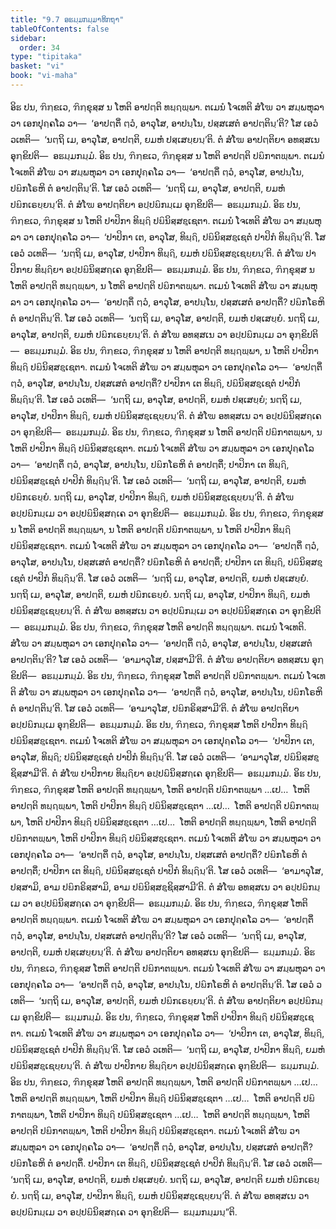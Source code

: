 ```yaml
---
title: "9.7 ອຘມ຺ມກມ຺ມາທິກຖາ"
tableOfContents: false
sidebar:
  order: 34
type: "tipitaka"
basket: "vi"
book: "vi-maha"
---
```



<DynamicBreadcrumb />

<Division number="397" book="vi-maha">

<Paragraph number="1814" book="vi-maha">
ອິຘ ປນ, ຠິກ຺ຂເວ, ຠິກ຺ຂຸສ຺ສ ນ ໂຫຕິ ອາປຕ຺ຕິ ທຏ຺ຐພ຺ພາ. ຕເມນໍ ໂຈເທຕິ ສໍໂຆ ວາ ສມ຺ພຫຸລາ ວາ ເອກປຸຄ຺ຄໂລ ວາ—  ‘ອາປຕ຺ຕິໍ ຕ຺ວໍ, ອາວຸໂສ, ອາປນ຺ໂນ, ປສ຺ສເສຕໍ ອາປຕ຺ຕິນ຺’ຕິ? ໂສ ເອວໍ ວເທຕິ—  ‘ນຕ຺ຖິ ເມ, ອາວຸໂສ, ອາປຕ຺ຕິ, ຍມຫໍ ປສ຺ເສຍ຺ຍນ຺’ຕິ. ຕໍ ສໍໂຆ ອາປຕ຺ຕິຍາ ອທສ຺ສເນ ອຸກ຺ຂິປຕິ—  ອຘມ຺ມກມ຺ມໍ.
</Paragraph>

<Paragraph number="1815" book="vi-maha">
ອິຘ ປນ, ຠິກ຺ຂເວ, ຠິກ຺ຂຸສ຺ສ ນ ໂຫຕິ ອາປຕ຺ຕິ ປຏິກາຕພ຺ພາ. ຕເມນໍ ໂຈເທຕິ ສໍໂຆ ວາ ສມ຺ພຫຸລາ ວາ ເອກປຸຄ຺ຄໂລ ວາ—  ‘ອາປຕ຺ຕິໍ ຕ຺ວໍ, ອາວຸໂສ, ອາປນ຺ໂນ, ປຏິກໂຣຫິ ຕໍ ອາປຕ຺ຕິນ຺’ຕິ. ໂສ ເອວໍ ວເທຕິ—  ‘ນຕ຺ຖິ ເມ, ອາວຸໂສ, ອາປຕ຺ຕິ, ຍມຫໍ ປຏິກເຣຍ຺ຍນ຺’ຕິ. ຕໍ ສໍໂຆ ອາປຕ຺ຕິຍາ ອປ຺ປຏິກມ຺ເມ ອຸກ຺ຂິປຕິ—  ອຘມ຺ມກມ຺ມໍ.
</Paragraph>

<Paragraph number="1816" book="vi-maha">
ອິຘ ປນ, ຠິກ຺ຂເວ, ຠິກ຺ຂຸສ຺ສ ນ ໂຫຕິ ປາປິກາ ທິຏ຺ຐິ ປຏິນິສ຺ສຊ຺ເຊຕາ. ຕເມນໍ ໂຈເທຕິ ສໍໂຆ ວາ ສມ຺ພຫຸລາ ວາ ເອກປຸຄ຺ຄໂລ ວາ—  ‘ປາປິກາ ເຕ, ອາວຸໂສ, ທິຏ຺ຐິ, ປຏິນິສ຺ສຊ຺ເຊຕໍ ປາປິກໍ ທິຏ຺ຐິນ຺’ຕິ. ໂສ ເອວໍ ວເທຕິ—  ‘ນຕ຺ຖິ ເມ, ອາວຸໂສ, ປາປິກາ ທິຏ຺ຐິ, ຍມຫໍ ປຏິນິສ຺ສຊ຺ເຊຍ຺ຍນ຺’ຕິ. ຕໍ ສໍໂຆ ປາປິກາຍ ທິຏ຺ຐິຍາ ອປ຺ປຏິນິສ຺ສຄ຺ເຄ ອຸກ຺ຂິປຕິ—  ອຘມ຺ມກມ຺ມໍ.
</Paragraph>

<Paragraph number="1817" book="vi-maha">
ອິຘ ປນ, ຠິກ຺ຂເວ, ຠິກ຺ຂຸສ຺ສ ນ ໂຫຕິ ອາປຕ຺ຕິ ທຏ຺ຐພ຺ພາ, ນ ໂຫຕິ ອາປຕ຺ຕິ ປຏິກາຕພ຺ພາ. ຕເມນໍ ໂຈເທຕິ ສໍໂຆ ວາ ສມ຺ພຫຸລາ ວາ ເອກປຸຄ຺ຄໂລ ວາ—  ‘ອາປຕ຺ຕິໍ ຕ຺ວໍ, ອາວຸໂສ, ອາປນ຺ໂນ, ປສ຺ສເສຕໍ ອາປຕ຺ຕິໍ? ປຏິກໂຣຫິ ຕໍ ອາປຕ຺ຕິນ຺’ຕິ. ໂສ ເອວໍ ວເທຕິ—  ‘ນຕ຺ຖິ ເມ, ອາວຸໂສ, ອາປຕ຺ຕິ, ຍມຫໍ ປສ຺ເສຍ຺ຍໍ. ນຕ຺ຖິ ເມ, ອາວຸໂສ, ອາປຕ຺ຕິ, ຍມຫໍ ປຏິກເຣຍ຺ຍນ຺’ຕິ. ຕໍ ສໍໂຆ ອທສ຺ສເນ ວາ ອປ຺ປຏິກມ຺ເມ ວາ ອຸກ຺ຂິປຕິ—  ອຘມ຺ມກມ຺ມໍ.
</Paragraph>

<Paragraph number="1818" book="vi-maha">
ອິຘ ປນ, ຠິກ຺ຂເວ, ຠິກ຺ຂຸສ຺ສ ນ ໂຫຕິ ອາປຕ຺ຕິ ທຏ຺ຐພ຺ພາ, ນ ໂຫຕິ ປາປິກາ ທິຏ຺ຐິ ປຏິນິສ຺ສຊ຺ເຊຕາ. ຕເມນໍ ໂຈເທຕິ ສໍໂຆ ວາ ສມ຺ພຫຸລາ ວາ ເອກປຸຄ຺ຄໂລ ວາ—  ‘ອາປຕ຺ຕິໍ ຕ຺ວໍ, ອາວຸໂສ, ອາປນ຺ໂນ, ປສ຺ສເສຕໍ ອາປຕ຺ຕິໍ? ປາປິກາ ເຕ ທິຏ຺ຐິ, ປຏິນິສ຺ສຊ຺ເຊຕໍ ປາປິກໍ ທິຏ຺ຐິນ຺’ຕິ. ໂສ ເອວໍ ວເທຕິ—  ‘ນຕ຺ຖິ ເມ, ອາວຸໂສ, ອາປຕ຺ຕິ, ຍມຫໍ ປສ຺ເສຍ຺ຍໍ; ນຕ຺ຖິ ເມ, ອາວຸໂສ, ປາປິກາ ທິຏ຺ຐິ, ຍມຫໍ ປຏິນິສ຺ສຊ຺ເຊຍ຺ຍນ຺’ຕິ. ຕໍ ສໍໂຆ ອທສ຺ສເນ ວາ ອປ຺ປຏິນິສ຺ສຄ຺ເຄ ວາ ອຸກ຺ຂິປຕິ—  ອຘມ຺ມກມ຺ມໍ.
</Paragraph>

<Paragraph number="1819" book="vi-maha">
ອິຘ ປນ, ຠິກ຺ຂເວ, ຠິກ຺ຂຸສ຺ສ ນ ໂຫຕິ ອາປຕ຺ຕິ ປຏິກາຕພ຺ພາ, ນ ໂຫຕິ ປາປິກາ ທິຏ຺ຐິ ປຏິນິສ຺ສຊ຺ເຊຕາ. ຕເມນໍ ໂຈເທຕິ ສໍໂຆ ວາ ສມ຺ພຫຸລາ ວາ ເອກປຸຄ຺ຄໂລ ວາ—  ‘ອາປຕ຺ຕິໍ ຕ຺ວໍ, ອາວຸໂສ, ອາປນ຺ໂນ, ປຏິກໂຣຫິ ຕໍ ອາປຕ຺ຕິໍ; ປາປິກາ ເຕ ທິຏ຺ຐິ, ປຏິນິສ຺ສຊ຺ເຊຕໍ ປາປິກໍ ທິຏ຺ຐິນ຺’ຕິ. ໂສ ເອວໍ ວເທຕິ—  ‘ນຕ຺ຖິ ເມ, ອາວຸໂສ, ອາປຕ຺ຕິ, ຍມຫໍ ປຏິກເຣຍ຺ຍໍ. ນຕ຺ຖິ ເມ, ອາວຸໂສ, ປາປິກາ ທິຏ຺ຐິ, ຍມຫໍ ປຏິນິສ຺ສຊ຺ເຊຍ຺ຍນ຺’ຕິ. ຕໍ ສໍໂຆ ອປ຺ປຏິກມ຺ເມ ວາ ອປ຺ປຏິນິສ຺ສຄ຺ເຄ ວາ ອຸກ຺ຂິປຕິ—  ອຘມ຺ມກມ຺ມໍ.
</Paragraph>

<Paragraph number="1820" book="vi-maha">
ອິຘ ປນ, ຠິກ຺ຂເວ, ຠິກ຺ຂຸສ຺ສ ນ ໂຫຕິ ອາປຕ຺ຕິ ທຏ຺ຐພ຺ພາ, ນ ໂຫຕິ ອາປຕ຺ຕິ ປຏິກາຕພ຺ພາ, ນ ໂຫຕິ ປາປິກາ ທິຏ຺ຐິ ປຏິນິສ຺ສຊ຺ເຊຕາ. ຕເມນໍ ໂຈເທຕິ ສໍໂຆ ວາ ສມ຺ພຫຸລາ ວາ ເອກປຸຄ຺ຄໂລ ວາ—  ‘ອາປຕ຺ຕິໍ ຕ຺ວໍ, ອາວຸໂສ, ອາປນ຺ໂນ, ປສ຺ສເສຕໍ ອາປຕ຺ຕິໍ? ປຏິກໂຣຫິ ຕໍ ອາປຕ຺ຕິໍ; ປາປິກາ ເຕ ທິຏ຺ຐິ, ປຏິນິສ຺ສຊ຺ເຊຕໍ ປາປິກໍ ທິຏ຺ຐິນ຺’ຕິ. ໂສ ເອວໍ ວເທຕິ—  ‘ນຕ຺ຖິ ເມ, ອາວຸໂສ, ອາປຕ຺ຕິ, ຍມຫໍ ປສ຺ເສຍ຺ຍໍ. ນຕ຺ຖິ ເມ, ອາວຸໂສ, ອາປຕ຺ຕິ, ຍມຫໍ ປຏິກເຣຍ຺ຍໍ. ນຕ຺ຖິ ເມ, ອາວຸໂສ, ປາປິກາ ທິຏ຺ຐິ, ຍມຫໍ ປຏິນິສ຺ສຊ຺ເຊຍ຺ຍນ຺’ຕິ. ຕໍ ສໍໂຆ ອທສ຺ສເນ ວາ ອປ຺ປຏິກມ຺ເມ ວາ ອປ຺ປຏິນິສ຺ສຄ຺ເຄ ວາ ອຸກ຺ຂິປຕິ—  ອຘມ຺ມກມ຺ມໍ.
</Paragraph>

</Division>
<Division number="398" book="vi-maha">

<Paragraph number="1821" book="vi-maha">
ອິຘ ປນ, ຠິກ຺ຂເວ, ຠິກ຺ຂຸສ຺ສ ໂຫຕິ ອາປຕ຺ຕິ ທຏ຺ຐພ຺ພາ. ຕເມນໍ ໂຈເທຕິ. ສໍໂຆ ວາ ສມ຺ພຫຸລາ ວາ ເອກປຸຄ຺ຄໂລ ວາ—  ‘ອາປຕ຺ຕິໍ ຕ຺ວໍ, ອາວຸໂສ, ອາປນ຺ໂນ, ປສ຺ສເສຕໍ ອາປຕ຺ຕິນ຺’ຕິ? ໂສ ເອວໍ ວເທຕິ—  ‘ອາມາວຸໂສ, ປສ຺ສາມີ’ຕິ. ຕໍ ສໍໂຆ ອາປຕ຺ຕິຍາ ອທສ຺ສເນ ອຸກ຺ຂິປຕິ—  ອຘມ຺ມກມ຺ມໍ.
</Paragraph>

<Paragraph number="1822" book="vi-maha">
ອິຘ ປນ, ຠິກ຺ຂເວ, ຠິກ຺ຂຸສ຺ສ ໂຫຕິ ອາປຕ຺ຕິ ປຏິກາຕພ຺ພາ. ຕເມນໍ ໂຈເທຕິ ສໍໂຆ ວາ ສມ຺ພຫຸລາ ວາ ເອກປຸຄ຺ຄໂລ ວາ—  ‘ອາປຕ຺ຕິໍ ຕ຺ວໍ, ອາວຸໂສ, ອາປນ຺ໂນ, ປຏິກໂຣຫິ ຕໍ ອາປຕ຺ຕິນ຺’ຕິ. ໂສ ເອວໍ ວເທຕິ—  ‘ອາມາວຸໂສ, ປຏິກຣິສ຺ສາມີ’ຕິ. ຕໍ ສໍໂຆ ອາປຕ຺ຕິຍາ ອປ຺ປຏິກມ຺ເມ ອຸກ຺ຂິປຕິ—  ອຘມ຺ມກມ຺ມໍ.
</Paragraph>

<Paragraph number="1823" book="vi-maha">
ອິຘ ປນ, ຠິກ຺ຂເວ, ຠິກ຺ຂຸສ຺ສ ໂຫຕິ ປາປິກາ ທິຏ຺ຐິ ປຏິນິສ຺ສຊ຺ເຊຕາ. ຕເມນໍ ໂຈເທຕິ ສໍໂຆ ວາ ສມ຺ພຫຸລາ ວາ ເອກປຸຄ຺ຄໂລ ວາ—  ‘ປາປິກາ ເຕ, ອາວຸໂສ, ທິຏ຺ຐິ; ປຏິນິສ຺ສຊ຺ເຊຕໍ ປາປິກໍ ທິຏ຺ຐິນ຺’ຕິ. ໂສ ເອວໍ ວເທຕິ—  ‘ອາມາວຸໂສ, ປຏິນິສ຺ສຊ຺ຊິສ຺ສາມີ’ຕິ. ຕໍ ສໍໂຆ ປາປິກາຍ ທິຏ຺ຐິຍາ ອປ຺ປຏິນິສ຺ສຄ຺ເຄ ອຸກ຺ຂິປຕິ—  ອຘມ຺ມກມ຺ມໍ.
</Paragraph>

<Paragraph number="1824" book="vi-maha">
ອິຘ ປນ, ຠິກ຺ຂເວ, ຠິກ຺ຂຸສ຺ສ ໂຫຕິ ອາປຕ຺ຕິ ທຏ຺ຐພ຺ພາ, ໂຫຕິ ອາປຕ຺ຕິ ປຏິກາຕພ຺ພາ …ເປ…  ໂຫຕິ ອາປຕ຺ຕິ ທຏ຺ຐພ຺ພາ, ໂຫຕິ ປາປິກາ ທິຏ຺ຐິ ປຏິນິສ຺ສຊ຺ເຊຕາ …ເປ…  ໂຫຕິ ອາປຕ຺ຕິ ປຏິກາຕພ຺ພາ, ໂຫຕິ ປາປິກາ ທິຏ຺ຐິ ປຏິນິສ຺ສຊ຺ເຊຕາ …ເປ…  ໂຫຕິ ອາປຕ຺ຕິ ທຏ຺ຐພ຺ພາ, ໂຫຕິ ອາປຕ຺ຕິ ປຏິກາຕພ຺ພາ, ໂຫຕິ ປາປິກາ ທິຏ຺ຐິ ປຏິນິສ຺ສຊ຺ເຊຕາ. ຕເມນໍ ໂຈເທຕິ ສໍໂຆ ວາ ສມ຺ພຫຸລາ ວາ ເອກປຸຄ຺ຄໂລ ວາ—  ‘ອາປຕ຺ຕິໍ ຕ຺ວໍ, ອາວຸໂສ, ອາປນ຺ໂນ, ປສ຺ສເສຕໍ ອາປຕ຺ຕິໍ? ປຏິກໂຣຫິ ຕໍ ອາປຕ຺ຕິໍ; ປາປິກາ ເຕ ທິຏ຺ຐິ, ປຏິນິສ຺ສຊ຺ເຊຕໍ ປາປິກໍ ທິຏ຺ຐິນ຺’ຕິ. ໂສ ເອວໍ ວເທຕິ—  ‘ອາມາວຸໂສ, ປສ຺ສາມິ, ອາມ ປຏິກຣິສ຺ສາມິ, ອາມ ປຏິນິສ຺ສຊ຺ຊິສ຺ສາມີ’ຕິ. ຕໍ ສໍໂຆ ອທສ຺ສເນ ວາ ອປ຺ປຏິກມ຺ເມ ວາ ອປ຺ປຏິນິສ຺ສຄ຺ເຄ ວາ ອຸກ຺ຂິປຕິ—  ອຘມ຺ມກມ຺ມໍ.
</Paragraph>

</Division>
<Division number="399" book="vi-maha">

<Paragraph number="1825" book="vi-maha">
ອິຘ ປນ, ຠິກ຺ຂເວ, ຠິກ຺ຂຸສ຺ສ ໂຫຕິ ອາປຕ຺ຕິ ທຏ຺ຐພ຺ພາ. ຕເມນໍ ໂຈເທຕິ ສໍໂຆ ວາ ສມ຺ພຫຸລາ ວາ ເອກປຸຄ຺ຄໂລ ວາ—  ‘ອາປຕ຺ຕິໍ ຕ຺ວໍ, ອາວຸໂສ, ອາປນ຺ໂນ, ປສ຺ສເສຕໍ ອາປຕ຺ຕິນ຺’ຕິ? ໂສ ເອວໍ ວເທຕິ—  ‘ນຕ຺ຖິ ເມ, ອາວຸໂສ, ອາປຕ຺ຕິ, ຍມຫໍ ປສ຺ເສຍ຺ຍນ຺’ຕິ. ຕໍ ສໍໂຆ ອາປຕ຺ຕິຍາ ອທສ຺ສເນ ອຸກ຺ຂິປຕິ—  ຘມ຺ມກມ຺ມໍ.
</Paragraph>

<Paragraph number="1826" book="vi-maha">
ອິຘ ປນ, ຠິກ຺ຂເວ, ຠິກ຺ຂຸສ຺ສ ໂຫຕິ ອາປຕ຺ຕິ ປຏິກາຕພ຺ພາ. ຕເມນໍ ໂຈເທຕິ ສໍໂຆ ວາ ສມ຺ພຫຸລາ ວາ ເອກປຸຄ຺ຄໂລ ວາ—  ‘ອາປຕ຺ຕິໍ ຕ຺ວໍ, ອາວຸໂສ, ອາປນ຺ໂນ, ປຏິກໂຣຫິ ຕໍ ອາປຕ຺ຕິນ຺’ຕິ. ໂສ ເອວໍ ວເທຕິ—  ‘ນຕ຺ຖິ ເມ, ອາວຸໂສ, ອາປຕ຺ຕິ, ຍມຫໍ ປຏິກເຣຍ຺ຍນ຺’ຕິ. ຕໍ ສໍໂຆ ອາປຕ຺ຕິຍາ ອປ຺ປຏິກມ຺ເມ ອຸກ຺ຂິປຕິ—  ຘມ຺ມກມ຺ມໍ.
</Paragraph>

<Paragraph number="1827" book="vi-maha">
ອິຘ ປນ, ຠິກ຺ຂເວ, ຠິກ຺ຂຸສ຺ສ ໂຫຕິ ປາປິກາ ທິຏ຺ຐິ ປຏິນິສ຺ສຊ຺ເຊຕາ. ຕເມນໍ ໂຈເທຕິ ສໍໂຆ ວາ ສມ຺ພຫຸລາ ວາ ເອກປຸຄ຺ຄໂລ ວາ—  ‘ປາປິກາ ເຕ, ອາວຸໂສ, ທິຏ຺ຐິ, ປຏິນິສ຺ສຊ຺ເຊຕໍ ປາປິກໍ ທິຏ຺ຐິນ຺’ຕິ. ໂສ ເອວໍ ວເທຕິ—  ‘ນຕ຺ຖິ ເມ, ອາວຸໂສ, ປາປິກາ ທິຏ຺ຐິ, ຍມຫໍ ປຏິນິສ຺ສຊ຺ເຊຍ຺ຍນ຺’ຕິ. ຕໍ ສໍໂຆ ປາປິກາຍ ທິຏ຺ຐິຍາ ອປ຺ປຏິນິສ຺ສຄ຺ເຄ ອຸກ຺ຂິປຕິ—  ຘມ຺ມກມ຺ມໍ.
</Paragraph>

<Paragraph number="1828" book="vi-maha">
ອິຘ ປນ, ຠິກ຺ຂເວ, ຠິກ຺ຂຸສ຺ສ ໂຫຕິ ອາປຕ຺ຕິ ທຏ຺ຐພ຺ພາ, ໂຫຕິ ອາປຕ຺ຕິ ປຏິກາຕພ຺ພາ …ເປ…  ໂຫຕິ ອາປຕ຺ຕິ ທຏ຺ຐພ຺ພາ, ໂຫຕິ ປາປິກາ ທິຏ຺ຐິ ປຏິນິສ຺ສຊ຺ເຊຕາ …ເປ…  ໂຫຕິ ອາປຕ຺ຕິ ປຏິກາຕພ຺ພາ, ໂຫຕິ ປາປິກາ ທິຏ຺ຐິ ປຏິນິສ຺ສຊ຺ເຊຕາ …ເປ…  ໂຫຕິ ອາປຕ຺ຕິ ທຏ຺ຐພ຺ພາ, ໂຫຕິ ອາປຕ຺ຕິ ປຏິກາຕພ຺ພາ, ໂຫຕິ ປາປິກາ ທິຏ຺ຐິ ປຏິນິສ຺ສຊ຺ເຊຕາ. ຕເມນໍ ໂຈເທຕິ ສໍໂຆ ວາ ສມ຺ພຫຸລາ ວາ ເອກປຸຄ຺ຄໂລ ວາ—  ‘ອາປຕ຺ຕິໍ ຕ຺ວໍ, ອາວຸໂສ, ອາປນ຺ໂນ, ປສ຺ສເສຕໍ ອາປຕ຺ຕິໍ? ປຏິກໂຣຫິ ຕໍ ອາປຕ຺ຕິໍ. ປາປິກາ ເຕ ທິຏ຺ຐິ, ປຏິນິສ຺ສຊ຺ເຊຕໍ ປາປິກໍ ທິຏ຺ຐິນ຺’ຕິ. ໂສ ເອວໍ ວເທຕິ—  ‘ນຕ຺ຖິ ເມ, ອາວຸໂສ, ອາປຕ຺ຕິ, ຍມຫໍ ປສ຺ເສຍ຺ຍໍ. ນຕ຺ຖິ ເມ, ອາວຸໂສ, ອາປຕ຺ຕິ ຍມຫໍ ປຏິກເຣຍ຺ຍໍ. ນຕ຺ຖິ ເມ, ອາວຸໂສ, ປາປິກາ ທິຏ຺ຐິ, ຍມຫໍ ປຏິນິສ຺ສຊ຺ເຊຍ຺ຍນ຺’ຕິ. ຕໍ ສໍໂຆ ອທສ຺ສເນ ວາ ອປ຺ປຏິກມ຺ເມ ວາ ອປ຺ປຏິນິສ຺ສຄ຺ເຄ ວາ ອຸກ຺ຂິປຕິ—  ຘມ຺ມກມ຺ມນ຺”ຕິ.
</Paragraph>
</Division>